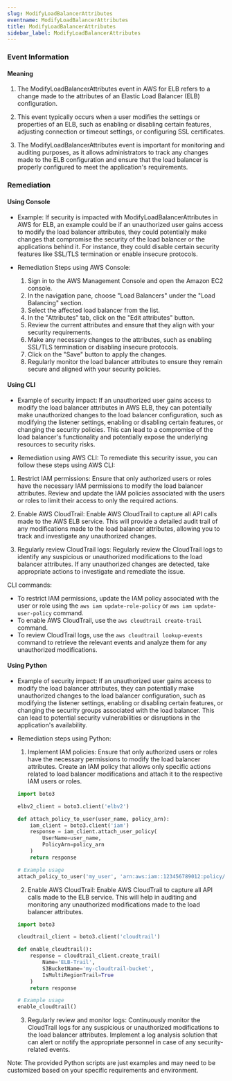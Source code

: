 ```yaml
--- 
slug: ModifyLoadBalancerAttributes
eventname: ModifyLoadBalancerAttributes
title: ModifyLoadBalancerAttributes
sidebar_label: ModifyLoadBalancerAttributes
---
```

                       
### Event Information

#### Meaning

1. The ModifyLoadBalancerAttributes event in AWS for ELB refers to a change made to the attributes of an Elastic Load Balancer (ELB) configuration.

2. This event typically occurs when a user modifies the settings or properties of an ELB, such as enabling or disabling certain features, adjusting connection or timeout settings, or configuring SSL certificates.

3. The ModifyLoadBalancerAttributes event is important for monitoring and auditing purposes, as it allows administrators to track any changes made to the ELB configuration and ensure that the load balancer is properly configured to meet the application's requirements.

### Remediation

#### Using Console

- Example: If security is impacted with ModifyLoadBalancerAttributes in AWS for ELB, an example could be if an unauthorized user gains access to modify the load balancer attributes, they could potentially make changes that compromise the security of the load balancer or the applications behind it. For instance, they could disable certain security features like SSL/TLS termination or enable insecure protocols.

- Remediation Steps using AWS Console:
  1. Sign in to the AWS Management Console and open the Amazon EC2 console.
  2. In the navigation pane, choose "Load Balancers" under the "Load Balancing" section.
  3. Select the affected load balancer from the list.
  4. In the "Attributes" tab, click on the "Edit attributes" button.
  5. Review the current attributes and ensure that they align with your security requirements.
  6. Make any necessary changes to the attributes, such as enabling SSL/TLS termination or disabling insecure protocols.
  7. Click on the "Save" button to apply the changes.
  8. Regularly monitor the load balancer attributes to ensure they remain secure and aligned with your security policies.

#### Using CLI

- Example of security impact: If an unauthorized user gains access to modify the load balancer attributes in AWS ELB, they can potentially make unauthorized changes to the load balancer configuration, such as modifying the listener settings, enabling or disabling certain features, or changing the security policies. This can lead to a compromise of the load balancer's functionality and potentially expose the underlying resources to security risks.

- Remediation using AWS CLI: To remediate this security issue, you can follow these steps using AWS CLI:

1. Restrict IAM permissions: Ensure that only authorized users or roles have the necessary IAM permissions to modify the load balancer attributes. Review and update the IAM policies associated with the users or roles to limit their access to only the required actions.

2. Enable AWS CloudTrail: Enable AWS CloudTrail to capture all API calls made to the AWS ELB service. This will provide a detailed audit trail of any modifications made to the load balancer attributes, allowing you to track and investigate any unauthorized changes.

3. Regularly review CloudTrail logs: Regularly review the CloudTrail logs to identify any suspicious or unauthorized modifications to the load balancer attributes. If any unauthorized changes are detected, take appropriate actions to investigate and remediate the issue.

CLI commands:
- To restrict IAM permissions, update the IAM policy associated with the user or role using the `aws iam update-role-policy` or `aws iam update-user-policy` command.
- To enable AWS CloudTrail, use the `aws cloudtrail create-trail` command.
- To review CloudTrail logs, use the `aws cloudtrail lookup-events` command to retrieve the relevant events and analyze them for any unauthorized modifications.

#### Using Python

- Example of security impact: If an unauthorized user gains access to modify the load balancer attributes, they can potentially make unauthorized changes to the load balancer configuration, such as modifying the listener settings, enabling or disabling certain features, or changing the security groups associated with the load balancer. This can lead to potential security vulnerabilities or disruptions in the application's availability.

- Remediation steps using Python:
  1. Implement IAM policies: Ensure that only authorized users or roles have the necessary permissions to modify the load balancer attributes. Create an IAM policy that allows only specific actions related to load balancer modifications and attach it to the respective IAM users or roles.
  
  ```python
  import boto3

  elbv2_client = boto3.client('elbv2')

  def attach_policy_to_user(user_name, policy_arn):
      iam_client = boto3.client('iam')
      response = iam_client.attach_user_policy(
          UserName=user_name,
          PolicyArn=policy_arn
      )
      return response

  # Example usage
  attach_policy_to_user('my_user', 'arn:aws:iam::123456789012:policy/ELBModifyPolicy')
  ```

  2. Enable AWS CloudTrail: Enable AWS CloudTrail to capture all API calls made to the ELB service. This will help in auditing and monitoring any unauthorized modifications made to the load balancer attributes.

  ```python
  import boto3

  cloudtrail_client = boto3.client('cloudtrail')

  def enable_cloudtrail():
      response = cloudtrail_client.create_trail(
          Name='ELB-Trail',
          S3BucketName='my-cloudtrail-bucket',
          IsMultiRegionTrail=True
      )
      return response

  # Example usage
  enable_cloudtrail()
  ```

  3. Regularly review and monitor logs: Continuously monitor the CloudTrail logs for any suspicious or unauthorized modifications to the load balancer attributes. Implement a log analysis solution that can alert or notify the appropriate personnel in case of any security-related events.

Note: The provided Python scripts are just examples and may need to be customized based on your specific requirements and environment.


 